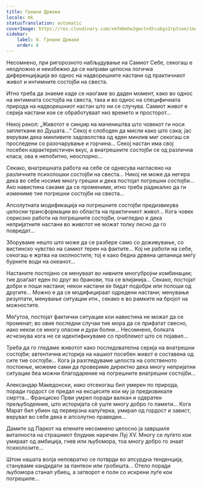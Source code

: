 ```yaml
---
title: Грешни Држави
locale: mk
statusTranslation: automatic
coverImage: https://res.cloudinary.com/xmfm6mhw3gwctndtcubgx2rptnae/image/upload/v1740468922/small_cover_tratado_de_psicologia_revolucionaria_a4c0dca4e0.webp
sidebar:
    label: 8. Грешни Држави
    order: 8
---
```

Несомнено, при ригорозното набљудување на Самиот Себе, секогаш е неодложно и неизбежно да се направи целосна логичка диференцијација во однос на надворешните настани од практичниот живот и интимните состојби на свеста.

Итно треба да знаеме каде се наоѓаме во даден момент, како во однос на интимната состојба на свеста, така и во однос на специфичната природа на надворешниот настан што ни се случува. Самиот живот е серија настани кои се обработуваат низ времето и просторот...

Некој рекол: „Животот е синџир на мачеништва што човекот ги носи заплеткани во Душата...“ Секој е слободен да мисли како што сака; јас верувам дека минливите задоволства од еден минлив миг секогаш се проследени со разочарување и горчина... Секој настан има свој посебен карактеристичен вкус, а внатрешните состојби се од различна класа; ова е непобитно, неоспорно...

Секако, внатрешната работа на себе се однесува нагласено на различните психолошки состојби на свеста... Никој не може да негира дека во себе носиме многу грешки и дека постојат погрешни состојби... Ако навистина сакаме да се промениме, итно треба радикално да ги измениме тие погрешни состојби на свеста...

Апсолутната модификација на погрешните состојби предизвикува целосни трансформации во областа на практичниот живот... Кога човек сериозно работи на погрешните состојби, очигледно е дека непријатните настани во животот не можат толку лесно да го повредат...

Зборуваме нешто што може да се разбере само со доживување, со вистинско чувство на самиот терен на фактите... Кој не работи на себе, секогаш е жртва на околностите; тој е како бедна дрвена цепаница меѓу бурните води на океанот...

Настаните постојано се менуваат во нивните многубројни комбинации; тие доаѓаат еден по друг во бранови, тоа се влијанија... Секако, постојат добри и лоши настани; некои настани ќе бидат подобри или полоши од другите... Можно е да се модифицираат одредени настани; менување резултати, менување ситуации итн., секако е во рамките на бројот на можностите.

Меѓутоа, постојат фактички ситуации кои навистина не можат да се променат; во овие последни случаи тие мора да се прифатат свесно, иако некои се многу опасни и дури болни... Несомнено, болката исчезнува кога не се идентификуваме со проблемот што се појавил...

Треба да го гледаме животот како последователна серија на внатрешни состојби; автентична историја на нашиот посебен живот е составена од сите тие состојби... Кога ја разгледуваме целоста на сопственото постоење, можеме сами да провериме директно дека многу непријатни ситуации беа можни благодарение на погрешните внатрешни состојби...

Александар Македонски, иако отсекогаш бил умерен по природа, поради гордост се предал на ексцесите кои му ја предизвикале смртта... Франциско Први умрел поради валкан и одвратен прељубодеяние, што историјата сè уште многу добро го памети... Кога Марат бил убиен од перверзна калуѓерка, умирал од гордост и завист, верувал во себе дека е апсолутно праведен...

Дамите од Паркот на елените несомнено целосно ја завршиле виталноста на страшниот блудник наречен Луј XV. Многу се луѓето кои умираат од амбиција, гнев или љубомора, тоа многу добро го знаат психолозите...

Штом нашата волја неповратно се потврди во апсурдна тенденција, стануваме кандидати за пантеон или гробишта... Отело поради љубомора станал убиец, а затворот е полн со искрени луѓе кои погрешиле...


